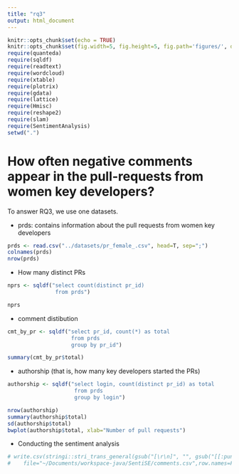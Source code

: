 ```yaml
---
title: "rq3"
output: html_document
---
```


```r
knitr::opts_chunk$set(echo = TRUE)
knitr::opts_chunk$set(fig.width=5, fig.height=5, fig.path='figures/', dev=c('png', 'pdf'))
require(quanteda)
require(sqldf)
require(readtext)
require(wordcloud)
require(xtable)
require(plotrix)
require(gdata)
require(lattice)
require(Hmisc)
require(reshape2)
require(slam)
require(SentimentAnalysis)
setwd(".")
```

# How often negative comments appear in the pull-requests from women key developers?

To answer RQ3, we use one datasets. 

   * prds: contains information about the pull requests from women key developers 
   
```r
prds <- read.csv("../datasets/pr_female_.csv", head=T, sep=";")
colnames(prds)
nrow(prds)
```

   * How many distinct PRs

```r
nprs <- sqldf("select count(distinct pr_id) 
               from prds")

nprs
```

   * comment distibution 
   
```r

cmt_by_pr <- sqldf("select pr_id, count(*) as total 
                    from prds 
                    group by pr_id")

summary(cmt_by_pr$total)
```

   * authorship (that is, how many key developers started the PRs)
   
```r
authorship <- sqldf("select login, count(distinct pr_id) as total 
                     from prds 
                     group by login")

nrow(authorship)
summary(authorship$total)
sd(authorship$total)
bwplot(authorship$total, xlab="Number of pull requests")
```

   * Conducting the sentiment analysis 
   
```r
# write.csv(stringi::stri_trans_general(gsub("[\r\n]", "", gsub("[[:punct:]]", "", prds$body)),"latin-ascii"), 
#    file="~/Documents/workspace-java/SentiSE/comments.csv",row.names=FALSE)
```